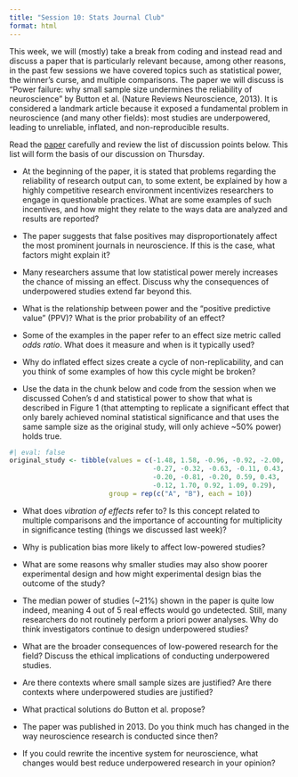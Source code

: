 ```yaml
---
title: "Session 10: Stats Journal Club"
format: html
---
```


This week, we will (mostly) take a break from coding and instead read and discuss a paper that is particularly relevant because, among other reasons, in the past few sessions we have covered topics such as statistical power, the winner’s curse, and multiple comparisons. The paper we will discuss is "Power failure: why small sample size undermines the reliability of neuroscience" by Button et al. (Nature Reviews Neuroscience, 2013). It is considered a landmark article because it exposed a fundamental problem in neuroscience (and many other fields): most studies are underpowered, leading to unreliable, inflated, and non-reproducible results.  

Read the [paper](https://www.nature.com/articles/nrn3475){target="_blank"} carefully and review the list of discussion points below. This list will form the basis of our discussion on Thursday. 

* At the beginning of the paper, it is stated that problems regarding the reliability of research output can, to some extent, be explained by how a highly competitive research environment incentivizes researchers to engage in questionable practices. What are some examples of such incentives, and how might they relate to the ways data are analyzed and results are reported? 

* The paper suggests that false positives may disproportionately affect the most prominent journals in neuroscience. If this is the case, what factors might explain it?

* Many researchers assume that low statistical power merely increases the chance of missing an effect. Discuss why the consequences of underpowered studies extend far beyond this. 

* What is the relationship between power and the “positive predictive value” (PPV)? What is the prior probability of an effect? 

* Some of the examples in the paper refer to an effect size metric called *odds ratio*. What does it measure and when is it typically used?   

* Why do inflated effect sizes create a cycle of non-replicability, and can you think of some examples of how this cycle might be broken?

* Use the data in the chunk below and code from the session when we discussed Cohen's d and statistical power to show that what is described in Figure 1 (that attempting to replicate a significant effect that only barely achieved nominal statistical significance and that uses the same sample size as the original study, will only achieve ~50% power) holds true. 

```r
#| eval: false
original_study <- tibble(values = c(-1.48, 1.58, -0.96, -0.92, -2.00, 
                                    -0.27, -0.32, -0.63, -0.11, 0.43,
                                    -0.20, -0.81, -0.20, 0.59, 0.43, 
                                    -0.12, 1.70, 0.92, 1.09, 0.29),
                         group = rep(c("A", "B"), each = 10))
```

* What does *vibration of effects* refer to? Is this concept related to multiple comparisons and the importance of accounting for multiplicity in significance testing (things we discussed last week)?  

* Why is publication bias more likely to affect low-powered studies? 

* What are some reasons why smaller studies may also show poorer experimental design and how might experimental design bias the outcome of the study?

* The median power of studies (~21%) shown in the paper is quite low indeed, meaning 4 out of 5 real effects would go undetected. Still, many researchers do not routinely perform a priori power analyses. Why do think investigators continue to design underpowered studies?

* What are the broader consequences of low-powered research for the field? Discuss the ethical implications of conducting underpowered studies.

* Are there contexts where small sample sizes are justified? Are there contexts where underpowered studies are justified? 

* What practical solutions do Button et al. propose?

* The paper was published in 2013. Do you think much has changed in the way neuroscience research is conducted since then? 

* If you could rewrite the incentive system for neuroscience, what changes would best reduce underpowered research in your opinion?



